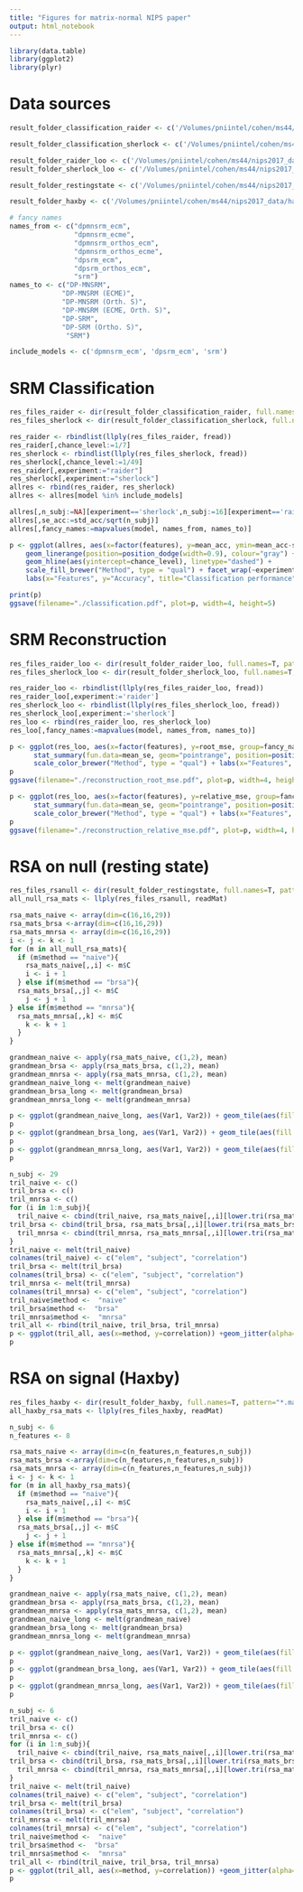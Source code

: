 ```yaml
---
title: "Figures for matrix-normal NIPS paper"
output: html_notebook
---
```


```r
library(data.table)
library(ggplot2)
library(plyr)
```

# Data sources
```r
result_folder_classification_raider <- c('/Volumes/pniintel/cohen/ms44/nips2017_data/raider/results')

result_folder_classification_sherlock <- c('/Volumes/pniintel/cohen/ms44/nips2017_data/sherlock/results')

result_folder_raider_loo <- c('/Volumes/pniintel/cohen/ms44/nips2017_data/raider/results_loo_recon')
result_folder_sherlock_loo <- c('/Volumes/pniintel/cohen/ms44/nips2017_data/sherlock/results_loo_recon')

result_folder_restingstate <- c('/Volumes/pniintel/cohen/ms44/nips2017_data/resting_state/results')

result_folder_haxby <- c('/Volumes/pniintel/cohen/ms44/nips2017_data/haxby2001/results')

```


```r
# fancy names
names_from <- c("dpmnsrm_ecm",
				"dpmnsrm_ecme",
				"dpmnsrm_orthos_ecm",
				"dpmnsrm_orthos_ecme",
				"dpsrm_ecm",
				"dpsrm_orthos_ecm",
				"srm")
names_to <- c("DP-MNSRM",
			 "DP-MNSRM (ECME)",
			 "DP-MNSRM (Orth. S)",
			 "DP-MNSRM (ECME, Orth. S)",
			 "DP-SRM",
			 "DP-SRM (Ortho. S)",
			  "SRM")

include_models <- c('dpmnsrm_ecm', 'dpsrm_ecm', 'srm')
```

# SRM Classification

```r
res_files_raider <- dir(result_folder_classification_raider, full.names=T, pattern="results*")
res_files_sherlock <- dir(result_folder_classification_sherlock, full.names=T, pattern="results*")

res_raider <- rbindlist(llply(res_files_raider, fread))
res_raider[,chance_level:=1/7]
res_sherlock <- rbindlist(llply(res_files_sherlock, fread))
res_sherlock[,chance_level:=1/49]
res_raider[,experiment:="raider"]
res_sherlock[,experiment:="sherlock"]
allres <- rbind(res_raider, res_sherlock)
allres <- allres[model %in% include_models]
```
```r
allres[,n_subj:=NA][experiment=='sherlock',n_subj:=16][experiment=='raider',n_subj:=10]
allres[,se_acc:=std_acc/sqrt(n_subj)]
allres[,fancy_names:=mapvalues(model, names_from, names_to)]

p <- ggplot(allres, aes(x=factor(features), y=mean_acc, ymin=mean_acc-std_acc, ymax=mean_acc+std_acc, group=fancy_names, fill=fancy_names)) + geom_bar(stat="identity", position=position_dodge()) +
	geom_linerange(position=position_dodge(width=0.9), colour="gray") + theme_bw(base_size=10) + 
	geom_hline(aes(yintercept=chance_level), linetype="dashed") + 
	scale_fill_brewer("Method", type = "qual") + facet_wrap(~experiment, scales="free")
	labs(x="Features", y="Accuracy", title="Classification performance") 

print(p)
ggsave(filename="./classification.pdf", plot=p, width=4, height=5)
```

# SRM Reconstruction

```r

res_files_raider_loo <- dir(result_folder_raider_loo, full.names=T, pattern="*.csv")
res_files_sherlock_loo <- dir(result_folder_sherlock_loo, full.names=T, pattern="*.csv")

res_raider_loo <- rbindlist(llply(res_files_raider_loo, fread))
res_raider_loo[,experiment:='raider']
res_sherlock_loo <- rbindlist(llply(res_files_sherlock_loo, fread))
res_sherlock_loo[,experiment:='sherlock']
res_loo <- rbind(res_raider_loo, res_sherlock_loo)
res_loo[,fancy_names:=mapvalues(model, names_from, names_to)]

p <- ggplot(res_loo, aes(x=factor(features), y=root_mse, group=fancy_names, colour=fancy_names)) +
	  stat_summary(fun.data=mean_se, geom="pointrange", position=position_dodge(width=0.9)) +
	  scale_color_brewer("Method", type = "qual") + labs(x="Features", y="Root MSE", title="Reconstruction performance")  + facet_wrap(~experiment)+ theme_bw(base_size=12)
p
ggsave(filename="./reconstruction_root_mse.pdf", plot=p, width=4, height=5)
```

```r
p <- ggplot(res_loo, aes(x=factor(features), y=relative_mse, group=fancy_names, colour=fancy_names)) +
	  stat_summary(fun.data=mean_se, geom="pointrange", position=position_dodge(width=0.9)) +
	  scale_color_brewer("Method", type = "qual") + labs(x="Features", y="Relative MSE", title="Reconstruction performance") + facet_wrap(~experiment) + theme_bw(base_size=12)
p
ggsave(filename="./reconstruction_relative_mse.pdf", plot=p, width=4, height=5)
```

# RSA on null (resting state)

```r
res_files_rsanull <- dir(result_folder_restingstate, full.names=T, pattern="*.mat")
all_null_rsa_mats <- llply(res_files_rsanull, readMat)
```

```r
rsa_mats_naive <- array(dim=c(16,16,29))
rsa_mats_brsa <-array(dim=c(16,16,29))
rsa_mats_mnrsa <- array(dim=c(16,16,29))
i <- j <- k <- 1
for (m in all_null_rsa_mats){
  if (m$method == "naive"){
    rsa_mats_naive[,,i] <- m$C
    i <- i + 1
  } else if(m$method == "brsa"){
  rsa_mats_brsa[,,j] <- m$C
    j <- j + 1
} else if(m$method == "mnrsa"){
  rsa_mats_mnrsa[,,k] <- m$C
    k <- k + 1
  }
}

grandmean_naive <- apply(rsa_mats_naive, c(1,2), mean)
grandmean_brsa <- apply(rsa_mats_brsa, c(1,2), mean)
grandmean_mnrsa <- apply(rsa_mats_mnrsa, c(1,2), mean)
grandmean_naive_long <- melt(grandmean_naive)
grandmean_brsa_long <- melt(grandmean_brsa)
grandmean_mnrsa_long <- melt(grandmean_mnrsa)

p <- ggplot(grandmean_naive_long, aes(Var1, Var2)) + geom_tile(aes(fill = value)) + scale_fill_gradient2("Correlation", low=scales::muted("red"), high=scales::muted("green")) + labs(x="",y="", title="Naive RSA average matrix, resting state")
p
p <- ggplot(grandmean_brsa_long, aes(Var1, Var2)) + geom_tile(aes(fill = value)) + scale_fill_gradient2("Correlation", low=scales::muted("red"), high=scales::muted("green"))+ labs(x="",y="", title="BRSA average matrix, resting state")
p
p <- ggplot(grandmean_mnrsa_long, aes(Var1, Var2)) + geom_tile(aes(fill = value)) + scale_fill_gradient2("Correlation", low=scales::muted("red"), high=scales::muted("green"))+ labs(x="",y="", title="MN-RSA average matrix, resting state")
p
```

```r
n_subj <- 29
tril_naive <- c()
tril_brsa <- c()
tril_mnrsa <- c()
for (i in 1:n_subj){
  tril_naive <- cbind(tril_naive, rsa_mats_naive[,,i][lower.tri(rsa_mats_naive[,,i])])
tril_brsa <- cbind(tril_brsa, rsa_mats_brsa[,,i][lower.tri(rsa_mats_brsa[,,i])])
  tril_mnrsa <- cbind(tril_mnrsa, rsa_mats_mnrsa[,,i][lower.tri(rsa_mats_mnrsa[,,i])])
}
tril_naive <- melt(tril_naive)
colnames(tril_naive) <- c("elem", "subject", "correlation")
tril_brsa <- melt(tril_brsa)
colnames(tril_brsa) <- c("elem", "subject", "correlation")
tril_mnrsa <- melt(tril_mnrsa)
colnames(tril_mnrsa) <- c("elem", "subject", "correlation")
tril_naive$method <-  "naive"
tril_brsa$method <-  "brsa"
tril_mnrsa$method <-  "mnrsa"
tril_all <- rbind(tril_naive, tril_brsa, tril_mnrsa)
p <- ggplot(tril_all, aes(x=method, y=correlation)) +geom_jitter(alpha=0.1) + geom_violin(alpha=0.5)+ labs(title="Distr. of correlations (resting state)")
p
```

# RSA on signal (Haxby)

```r
res_files_haxby <- dir(result_folder_haxby, full.names=T, pattern="*.mat")
all_haxby_rsa_mats <- llply(res_files_haxby, readMat)
```

```r
n_subj <- 6
n_features <- 8

rsa_mats_naive <- array(dim=c(n_features,n_features,n_subj))
rsa_mats_brsa <-array(dim=c(n_features,n_features,n_subj))
rsa_mats_mnrsa <- array(dim=c(n_features,n_features,n_subj))
i <- j <- k <- 1
for (m in all_haxby_rsa_mats){
  if (m$method == "naive"){
    rsa_mats_naive[,,i] <- m$C
    i <- i + 1
  } else if(m$method == "brsa"){
  rsa_mats_brsa[,,j] <- m$C
    j <- j + 1
} else if(m$method == "mnrsa"){
  rsa_mats_mnrsa[,,k] <- m$C
    k <- k + 1
  }
}

grandmean_naive <- apply(rsa_mats_naive, c(1,2), mean)
grandmean_brsa <- apply(rsa_mats_brsa, c(1,2), mean)
grandmean_mnrsa <- apply(rsa_mats_mnrsa, c(1,2), mean)
grandmean_naive_long <- melt(grandmean_naive)
grandmean_brsa_long <- melt(grandmean_brsa)
grandmean_mnrsa_long <- melt(grandmean_mnrsa)

p <- ggplot(grandmean_naive_long, aes(Var1, Var2)) + geom_tile(aes(fill = value)) + scale_fill_gradient2("Correlation", low=scales::muted("red"), high=scales::muted("green")) + labs(x="",y="", title="Naive RSA average matrix, Haxby")
p
p <- ggplot(grandmean_brsa_long, aes(Var1, Var2)) + geom_tile(aes(fill = value)) + scale_fill_gradient2("Correlation", low=scales::muted("red"), high=scales::muted("green"))+ labs(x="",y="", title="BRSA average matrix, Haxby")
p
p <- ggplot(grandmean_mnrsa_long, aes(Var1, Var2)) + geom_tile(aes(fill = value)) + scale_fill_gradient2("Correlation", low=scales::muted("red"), high=scales::muted("green"))+ labs(x="",y="", title="MN-RSA average matrix, Haxby")
p
```

```r
n_subj <- 6
tril_naive <- c()
tril_brsa <- c()
tril_mnrsa <- c()
for (i in 1:n_subj){
  tril_naive <- cbind(tril_naive, rsa_mats_naive[,,i][lower.tri(rsa_mats_naive[,,i])])
tril_brsa <- cbind(tril_brsa, rsa_mats_brsa[,,i][lower.tri(rsa_mats_brsa[,,i])])
  tril_mnrsa <- cbind(tril_mnrsa, rsa_mats_mnrsa[,,i][lower.tri(rsa_mats_mnrsa[,,i])])
}
tril_naive <- melt(tril_naive)
colnames(tril_naive) <- c("elem", "subject", "correlation")
tril_brsa <- melt(tril_brsa)
colnames(tril_brsa) <- c("elem", "subject", "correlation")
tril_mnrsa <- melt(tril_mnrsa)
colnames(tril_mnrsa) <- c("elem", "subject", "correlation")
tril_naive$method <-  "naive"
tril_brsa$method <-  "brsa"
tril_mnrsa$method <-  "mnrsa"
tril_all <- rbind(tril_naive, tril_brsa, tril_mnrsa)
p <- ggplot(tril_all, aes(x=method, y=correlation)) +geom_jitter(alpha=0.5) + geom_violin(alpha=0.5) 
p
```
